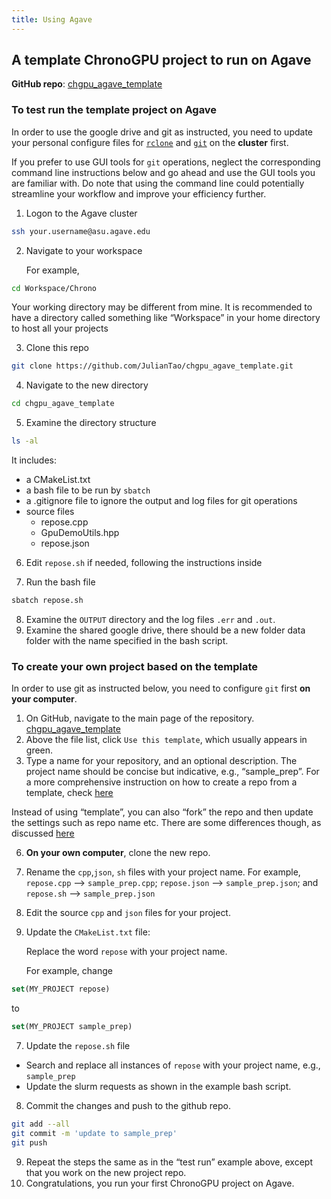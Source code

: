 ```yaml
---
title: Using Agave
---
```

## A template ChronoGPU project to run on Agave

**GitHub repo**: [chgpu_agave_template](https://github.com/JulianTao/chgpu_agave_template.git)

### To test run the template project on Agave

:::{.callout-warning}
In order to use the google drive and git as instructed, you need to update your personal configure files for [`rclone`](./rclone-gd.qmd) and [`git`](./git.qmd) on the **cluster**  first. 
:::

:::{.callout-note}
If you prefer to use GUI tools for `git` operations, neglect the corresponding command line instructions below and go ahead and use the GUI tools you are familiar with. Do note that using the command line could potentially streamline your workflow and improve your efficiency further.
:::

1. Logon to the Agave cluster

```bash
ssh your.username@asu.agave.edu
```

2. Navigate to your workspace

   For example,

```bash
cd Workspace/Chrono
```

:::{callout-note}
Your working directory may be different from mine. It is recommended to have a directory called something like "Workspace" in your home directory to host all your projects
:::

3. Clone this repo

```bash
git clone https://github.com/JulianTao/chgpu_agave_template.git
```

4. Navigate to the new directory

```bash
cd chgpu_agave_template
```
5. Examine the directory structure

```bash
ls -al
```
   It includes:

   * a CMakeList.txt
   * a bash file to be run by `sbatch`
   * a .gitignore file to ignore the output and log files for git operations
   * source files 
     * repose.cpp
     * GpuDemoUtils.hpp
     * repose.json
6. Edit `repose.sh` if needed, following the instructions inside

8. Run the bash file

```bash
sbatch repose.sh
```
8. Examine the `OUTPUT` directory and the log files `.err` and `.out`.
9. Examine the shared google drive, there should be a new folder data folder with the name specified in the bash script. 

### To create your own project based on the template 

:::{.callout-warning}
In order to use git as instructed below, you need to configure `git` first **on your computer**. 
:::

1. On GitHub, navigate to the main page of the repository. [chgpu_agave_template](https://github.com/JulianTao/chgpu_agave_template) 
2. Above the file list, click `Use this template`, which usually appears in green.
4. Type a name for your repository, and an optional description. The project name should be concise but indicative, e.g., "sample_prep". For a more comprehensive instruction on how to create a repo from a template, check [here](https://docs.github.com/en/repositories/creating-and-managing-repositories/creating-a-repository-from-a-template) 

:::{.callout-note}
Instead of using "template", you can also "fork" the repo and then update the settings such as repo name etc. There are some differences though, as discussed [here](https://docs.github.com/en/repositories/creating-and-managing-repositories/creating-a-repository-from-a-template) 
:::

6. **On your own computer**, clone the new repo. 
7. Rename the `cpp`,`json`, `sh` files with your project name. 
   For example, `repose.cpp` --> `sample_prep.cpp`; `repose.json` --> `sample_prep.json`; and `repose.sh` --> `sample_prep.json`
8. Edit the source `cpp` and `json` files for your project.
9. Update the `CMakeList.txt` file:

   Replace the word `repose` with your project name.

   For example, change

```CMake
set(MY_PROJECT repose)
```
to

```CMake
set(MY_PROJECT sample_prep)
```
7. Update the `repose.sh` file

  * Search and replace all instances of `repose` with your project name, e.g., `sample_prep`
  * Update the slurm requests as shown in the example bash script.

8. Commit the changes and push to the github repo.

```bash
git add --all
git commit -m 'update to sample_prep'
git push
```
9. Repeat the steps the same as in the "test run" example above, except that you work on the new project repo.
10. Congratulations, you run your first ChronoGPU project on Agave.
